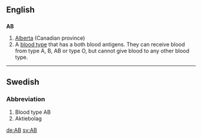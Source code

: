 ==English==

==={{Abbreviation}}===
'''AB'''

#[[Alberta]] (Canadian province)
# A [[blood type]] that has a both blood antigens.  They can receive blood from type A, B, AB or type O, but cannot give blood to any other blood type.

----
==Swedish==
===Abbreviation===
# Blood type AB
# Aktiebolag

[[de:AB]]
[[sv:AB]]